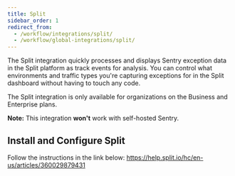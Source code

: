 ```yaml
---
title: Split
sidebar_order: 1
redirect_from:
  - /workflow/integrations/split/
  - /workflow/global-integrations/split/
---
```


The Split integration quickly processes and displays Sentry exception data in the Split platform as track events for analysis. You can control what environments and traffic types you're capturing exceptions for in the Split dashboard without having to touch any code.

The Split integration is only available for organizations on the Business and Enterprise plans.

**Note:** This integration **won't** work with self-hosted Sentry.

## Install and Configure Split

Follow the instructions in the link below:
<https://help.split.io/hc/en-us/articles/360029879431>
